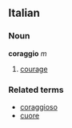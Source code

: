 ==Italian==
===Noun===
'''coraggio''' ''m''

# [[courage]]

===Related terms===
*[[coraggioso]]
*[[cuore]]